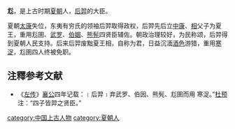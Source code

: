 '''尨{{Ruby|圉|-{zh-tw:ㄩˇ;zh-cn:yǔ}-}}'''，是上古时期[[夏朝|夏朝]]人，[[后羿_(夏朝)|后羿]]的大臣。

夏朝[[太康_(夏朝)|太康]]失位，东夷有穷氏的领袖后羿取得政权，后羿先后立[[中康|中康]]、[[相_(夏朝)|相]]父子为夏王，重用尨圉、[[武罗_(夏朝)|武罗]]、[[伯姻|伯姻]]、[[熊髡|熊髡]]四贤臣辅佐。朝政治理较好，为民称颂，后羿得到夏朝人民支持。后来后羿废黜夏王相，自称为君，日益沉湎[[酒|酒]][[色|色]]游猎，重用[[寒浞|寒浞]]，尨圉四人终被免职。

== 注釋参考文献 ==
*《[[左传|左传]]》[[鲁襄公|襄公]]四年记载：﹝后羿﹞弃武罗、伯因、熊髡、尨圉而用 寒浞。”[[杜预|杜预]]注：“四子皆羿之贤臣。”

[[category:中国上古人物|category:中国上古人物]]
[[category:夏朝人|category:夏朝人]]
